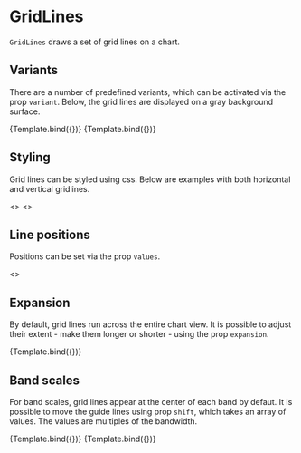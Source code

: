 
# GridLines

<Meta title="Core/Components/Lines/GridLines" />

`GridLines` draws a set of grid lines on a chart.

<ArgsTable of={GridLines} />

## Variants

There are a number of predefined variants, which can be activated via the prop `variant`. Below, the grid lines are displayed on a gray background surface.

<Canvas>
    <Story
        name="grid x"
        args={{
            variant: 'x',
        }}
        component={GridLines}
        decorators={[ChartViewDecorator]}
    >
        {Template.bind({})}
    </Story>
    <Story
        name="grid y"
        args={{
            variant: 'y',
        }}
        component={GridLines}
        decorators={[ChartViewDecorator]}
    >
        {Template.bind({})}
    </Story>
</Canvas>

## Styling

Grid lines can be styled using css. Below are examples with both horizontal and vertical gridlines.

<Canvas>
    <Story
        name="dashed grid lines"
        args={{}}
        component={GridLines}
        decorators={[ChartViewDecorator]}
    >
        <>
            <GridLines
                variant="y"
                values={4}
                style={{ strokeDasharray: '4 4', stroke: '#555555' }}
            />
            <GridLines
                variant="x"
                values={5}
                style={{ strokeDasharray: '4 4', stroke: '#555555' }}
            />
        </>
    </Story>
    <Story name="negative lines" args={{}} component={GridLines} decorators={[ChartViewDecorator]}>
        <>
            <GridLines variant="y" values={5} style={{ strokeWidth: 2, stroke: '#ffffff' }} />
            <GridLines variant="x" values={8} style={{ strokeWidth: 2, stroke: '#ffffff' }} />
        </>
    </Story>
</Canvas>

## Line positions

Positions can be set via the prop `values`.

<Canvas>
    <Story
        name="custom positions"
        args={{}}
        component={GridLines}
        decorators={[ChartViewDecorator]}
    >
        <>
            <GridLines
                variant={'y'}
                values={[0, 10, 20, 50, 80, 90, 100]}
                style={{ stroke: '#777777' }}
            />
            <GridLines variant={'x'} values={[0, 65, 85, 95, 100]} style={{ stroke: '#777777' }} />
        </>
    </Story>
</Canvas>

## Expansion

By default, grid lines run across the entire chart view. It is possible to adjust their extent - make them longer or shorter - using the prop `expansion`.

<Canvas>
    <Story
        name="line extent"
        args={{
            expansion: [10, 25],
            style: { stroke: '#555555' },
        }}
        component={GridLines}
        decorators={[ChartViewDecorator]}
    >
        {Template.bind({})}
    </Story>
</Canvas>

## Band scales

For band scales, grid lines appear at the center of each band by defaut. It is possible to move the guide lines using prop `shift`, which takes an array of values. The values are multiples of the bandwidth.

<Canvas>
    <Story
        name="band"
        args={{
            variant: 'y',
            style: { stroke: '#aaaaaa' },
        }}
        component={GridLines}
        decorators={[ChartBandViewDecorator]}
    >
        {Template.bind({})}
    </Story>
    <Story
        name="between bands"
        args={{
            variant: 'y',
            shift: [-0.5, 0.5],
            style: { stroke: '#aaaaaa' },
        }}
        component={GridLines}
        decorators={[ChartBandViewDecorator]}
    >
        {Template.bind({})}
    </Story>
</Canvas>
